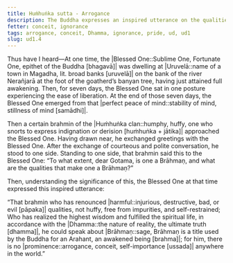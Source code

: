 ```yaml
---
title: Huṁhuṅka sutta - Arrogance
description: The Buddha expresses an inspired utterance on the qualities that make one a true Brāhmaṇ.
fetter: conceit, ignorance
tags: arrogance, conceit, Dhamma, ignorance, pride, ud, ud1
slug: ud1.4
---
```


Thus have I heard—At one time, the |Blessed One::Sublime One, Fortunate One, epithet of the Buddha [bhagavā]| was dwelling at |Uruvelā::name of a town in Magadha, lit. broad banks [uruvelā]| on the bank of the river Nerañjarā at the foot of the goatherd’s banyan tree, having just attained full awakening. Then, for seven days, the Blessed One sat in one posture experiencing the ease of liberation. At the end of those seven days, the Blessed One emerged from that |perfect peace of mind::stability of mind, stillness of mind [samādhi]|.

Then a certain brahmin of the |Huṁhuṅka clan::humphy, huffy, one who snorts to express indignation or derision [huṁhuṅka + jātika]| approached the Blessed One. Having drawn near, he exchanged greetings with the Blessed One. After the exchange of courteous and polite conversation, he stood to one side. Standing to one side, that brahmin said this to the Blessed One: “To what extent, dear Gotama, is one a Brāhmaṇ, and what are the qualities that make one a Brāhmaṇ?”

Then, understanding the significance of this, the Blessed One at that time expressed this inspired utterance:

“That brahmin who has renounced |harmful::injurious, destructive, bad, or evil [pāpaka]| qualities,
not huffy, free from impurities, and self-restrained;
Who has realized the highest wisdom and fulfilled the spiritual life,
in accordance with the |Dhamma::the nature of reality, the ultimate truth [dhamma]|, he could speak about |Brāhmaṇ::sage, Brāhmaṇ is a title used by the Buddha for an Arahant, an awakened being [brahma]|;
for him, there is no |prominence::arrogance, conceit, self-importance [ussada]| anywhere in the world.”
